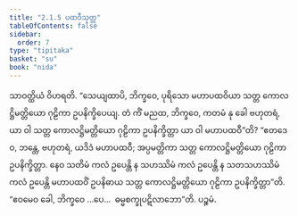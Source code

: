 ```yaml
---
title: "2.1.5 ပထဝီသုတ္တ"
tableOfContents: false
sidebar:
  order: 7
type: "tipitaka"
basket: "su"
book: "nida"
---
```



<DynamicBreadcrumb />

<Division number="78" book="nida">

<Paragraph number="617" book="nida">
သာဝတ္ထိယံ ဝိဟရတိ. “သေယျထာပိ, ဘိက္ခဝေ, ပုရိသော မဟာပထဝိယာ သတ္တ ကောလဋ္ဌိမတ္တိယော ဂုဠိကာ ဥပနိက္ခိပေယျ. တံ ကိံ မညထ, ဘိက္ခဝေ, ကတမံ နု ခေါ ဗဟုတရံ, ယာ ဝါ သတ္တ ကောလဋ္ဌိမတ္တိယော ဂုဠိကာ ဥပနိက္ခိတ္တာ ယာ ဝါ မဟာပထဝီ”တိ?
</Paragraph>

<Paragraph number="618" book="nida">
“ဧတဒေဝ, ဘန္တေ, ဗဟုတရံ, ယဒိဒံ မဟာပထဝီ; အပ္ပမတ္တိကာ သတ္တ ကောလဋ္ဌိမတ္တိယော ဂုဠိကာ ဥပနိက္ခိတ္တာ. နေဝ သတိမံ ကလံ ဥပေန္တိ န သဟဿိမံ ကလံ ဥပေန္တိ န သတသဟဿိမံ ကလံ ဥပေန္တိ မဟာပထဝိံ ဥပနိဓာယ သတ္တ ကောလဋ္ဌိမတ္တိယော ဂုဠိကာ ဥပနိက္ခိတ္တာ”တိ. “ဧဝမေဝ ခေါ, ဘိက္ခဝေ …ပေ…  ဓမ္မစက္ခုပဋိလာဘော”တိ.

</Paragraph>
</Division>

<Paragraph number="619" type="center" book="nida">
ပဉ္စမံ.
</Paragraph>